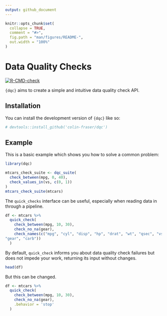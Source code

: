 ```yaml
---
output: github_document
---
```


<!-- README.md is generated from README.Rmd. Please edit that file -->

```r
knitr::opts_chunk$set(
  collapse = TRUE,
  comment = "#>",
  fig.path = "man/figures/README-",
  out.width = "100%"
)
```

# Data Quality Checks

<!-- badges: start -->
[![R-CMD-check](https://github.com/colin-fraser/dqc/actions/workflows/R-CMD-check.yaml/badge.svg)](https://github.com/colin-fraser/dqc/actions/workflows/R-CMD-check.yaml)
<!-- badges: end -->

`{dqc}` aims to create a simple and intuitive data quality check API.

## Installation

You can install the development version of `{dqc}` like so:

``` r
# devtools::install_github('colin-fraser/dqc')
```

## Example

This is a basic example which shows you how to solve a common problem:

```r
library(dqc)

mtcars_check_suite <- dqc_suite(
  check_between(mpg, 0, 40),
  check_values_in(vs, c(0, 1))
)
mtcars_check_suite(mtcars)
```

The `quick_checks` interface can be useful, especially when reading data in through a pipeline.

```r
df <- mtcars %>% 
  quick_check(
    check_between(mpg, 10, 30),
    check_no_na(gear),
    check_names(c("mpg", "cyl", "disp", "hp", "drat", "wt", "qsec", "vs", "am", 
"gear", "carb"))
  )
```

By default, `quick_check` informs you about data quality check failures but does not impede your work, returning its input without changes.

```r
head(df)
```

But this can be changed.

```r
df <- mtcars %>% 
  quick_check(
    check_between(mpg, 10, 30),
    check_no_na(gear),
    .behavior = 'stop'
  )
```

